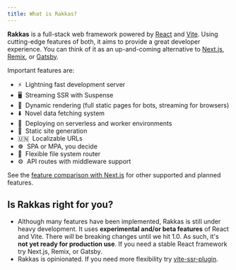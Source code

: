 ```yaml
---
title: What is Rakkas?
---
```


**Rakkas** is a full-stack web framework powered by [React](https://reactjs.org) and [Vite](https://vitejs.dev). Using cutting-edge features of both, it aims to provide a great developer experience. You can think of it as an up-and-coming alternative to [Next.js](https://nextjs.org), [Remix](https://remix.run/), or [Gatsby](https://www.gatsbyjs.com/).

Important features are:

- ⚡&nbsp; Lightning fast development server
- 🖥️&nbsp; Streaming SSR with Suspense
- 🔀&nbsp; Dynamic rendering (full static pages for bots, streaming for browsers)
- ⬇️&nbsp; Novel data fetching system
- 🚀&nbsp; Deploying on serverless and worker environments
- 📄&nbsp; Static site generation
- 🇺🇳&nbsp; Localizable URLs
- ☸️&nbsp; SPA or MPA, you decide
- 📁&nbsp; Flexible file system router
- ⚙️&nbsp; API routes with middleware support

See the [feature comparison with Next.js](/guide/feature-comparison) for other supported and planned features.

## Is Rakkas right for you?

- Although many features have been implemented, Rakkas is still under heavy development. It uses **experimental and/or beta features** of React and Vite. There _will_ be breaking changes until we hit 1.0. As such, it's **not yet ready for production use**. If you need a stable React framework try Next.js, Remix, or Gatsby.
- Rakkas is opinionated. If you need more flexibility try [vite-ssr-plugin](https://vite-plugin-ssr.com/).
